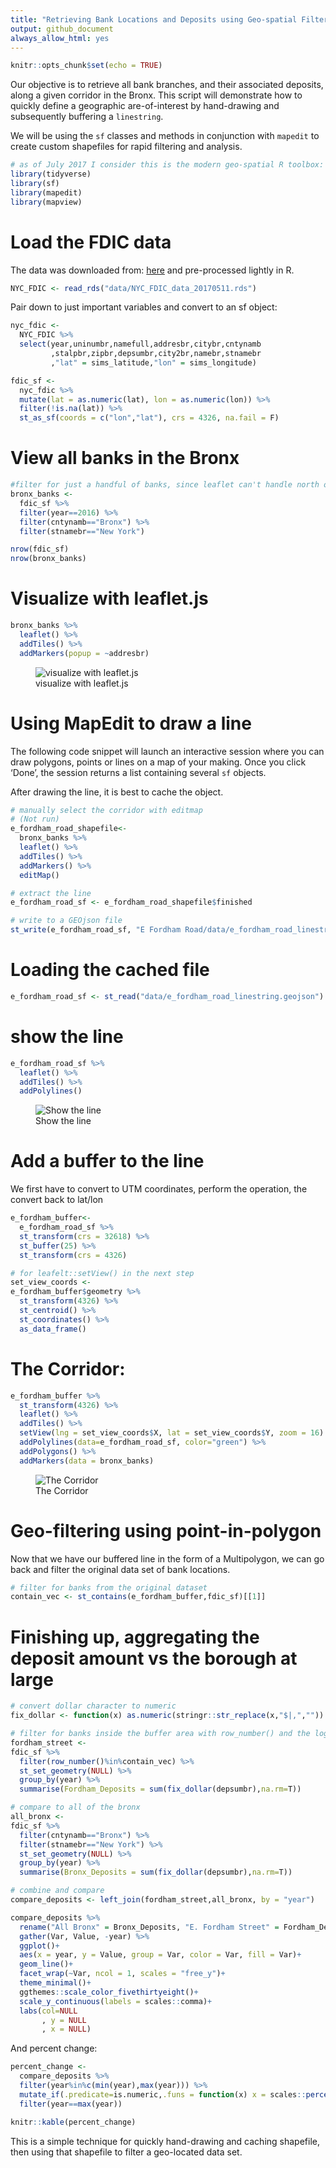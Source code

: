 ```yaml
---
title: "Retrieving Bank Locations and Deposits using Geo-spatial Filtering"
output: github_document
always_allow_html: yes
---
```


```r
knitr::opts_chunk$set(echo = TRUE)
```

Our objective is to retrieve all bank branches, and their associated deposits, along a given corridor in the Bronx. This script will demonstrate how to quickly define a geographic are-of-interest by hand-drawing and subsequently buffering a `linestring`.

We will be using the `sf` classes and methods in conjunction with `mapedit` to create custom shapefiles for rapid filtering and analysis. 

```r
# as of July 2017 I consider this is the modern geo-spatial R toolbox:
library(tidyverse)
library(sf)
library(mapedit)
library(mapview)
```

# Load the FDIC data
The data was downloaded from: [here](https://cdr.ffiec.gov/public/) and pre-processed lightly in R.

```r
NYC_FDIC <- read_rds("data/NYC_FDIC_data_20170511.rds")
```


Pair down to just important variables and convert to an sf object:
```r
nyc_fdic <- 
  NYC_FDIC %>% 
  select(year,uninumbr,namefull,addresbr,citybr,cntynamb
         ,stalpbr,zipbr,depsumbr,city2br,namebr,stnamebr
         ,"lat" = sims_latitude,"lon" = sims_longitude)

fdic_sf <-
  nyc_fdic %>% 
  mutate(lat = as.numeric(lat), lon = as.numeric(lon)) %>% 
  filter(!is.na(lat)) %>% 
  st_as_sf(coords = c("lon","lat"), crs = 4326, na.fail = F)
```



# View all banks in the Bronx
```r
#filter for just a handful of banks, since leaflet can't handle north of 100,000 points
bronx_banks <-
  fdic_sf %>% 
  filter(year==2016) %>% 
  filter(cntynamb=="Bronx") %>% 
  filter(stnamebr=="New York") 

nrow(fdic_sf)
nrow(bronx_banks)
```

# Visualize with leaflet.js
```r
bronx_banks %>% 
  leaflet() %>% 
  addTiles() %>% 
  addMarkers(popup = ~addresbr)

```

![visualize with leaflet.js](img/visualize-with-leaflet.png?raw=true | width=15 "Vizualize with leaflet.js")

# Using MapEdit to draw a line

The following code snippet will launch an interactive session where you can draw polygons, points or lines on a map of your making. Once you click 'Done', the session returns a list containing several `sf` objects. 


After drawing the line, it is best to cache the object.

```r
# manually select the corridor with editmap
# (Not run)
e_fordham_road_shapefile<-
  bronx_banks %>%
  leaflet() %>%
  addTiles() %>%
  addMarkers() %>%
  editMap()

# extract the line
e_fordham_road_sf <- e_fordham_road_shapefile$finished

# write to a GEOjson file
st_write(e_fordham_road_sf, "E Fordham Road/data/e_fordham_road_linestring.geojson",driver="GEOjson", delete_dsn = T)

```


# Loading the cached file
```r
e_fordham_road_sf <- st_read("data/e_fordham_road_linestring.geojson")
```


# show the line
```r
e_fordham_road_sf %>% 
  leaflet() %>% 
  addTiles() %>% 
  addPolylines()
```

![Show the line](img/show-the-line.png?raw=true | width=15 "Show the line")

# Add a buffer to the line
We first have to convert to UTM coordinates, perform the operation, the convert back to lat/lon 

```r
e_fordham_buffer<- 
  e_fordham_road_sf %>% 
  st_transform(crs = 32618) %>% 
  st_buffer(25) %>% 
  st_transform(crs = 4326) 

# for leafelt::setView() in the next step
set_view_coords <- 
e_fordham_buffer$geometry %>% 
  st_transform(4326) %>%
  st_centroid() %>% 
  st_coordinates() %>% 
  as_data_frame()

```

# The Corridor:

```r
e_fordham_buffer %>% 
  st_transform(4326) %>%
  leaflet() %>% 
  addTiles() %>% 
  setView(lng = set_view_coords$X, lat = set_view_coords$Y, zoom = 16) %>% 
  addPolylines(data=e_fordham_road_sf, color="green") %>% 
  addPolygons() %>% 
  addMarkers(data = bronx_banks)
```

![The Corridor](img/the-corridor.png?raw=true | width=15 "The Corridor")

# Geo-filtering using point-in-polygon
Now that we have our buffered line in the form of a Multipolygon, we can go back and filter the original data set of bank locations.

```r
# filter for banks from the original dataset
contain_vec <- st_contains(e_fordham_buffer,fdic_sf)[[1]]
```

# Finishing up, aggregating the deposit amount vs the borough at large
```r
# convert dollar character to numeric
fix_dollar <- function(x) as.numeric(stringr::str_replace(x,"$|,",""))

# filter for banks inside the buffer area with row_number() and the logical vector
fordham_street <-
fdic_sf %>% 
  filter(row_number()%in%contain_vec) %>% 
  st_set_geometry(NULL) %>% 
  group_by(year) %>% 
  summarise(Fordham_Deposits = sum(fix_dollar(depsumbr),na.rm=T))

# compare to all of the bronx
all_bronx <- 
fdic_sf %>% 
  filter(cntynamb=="Bronx") %>% 
  filter(stnamebr=="New York") %>% 
  st_set_geometry(NULL) %>% 
  group_by(year) %>% 
  summarise(Bronx_Deposits = sum(fix_dollar(depsumbr),na.rm=T))

# combine and compare
compare_deposits <- left_join(fordham_street,all_bronx, by = "year")

compare_deposits %>% 
  rename("All Bronx" = Bronx_Deposits, "E. Fordham Street" = Fordham_Deposits) %>% 
  gather(Var, Value, -year) %>% 
  ggplot()+
  aes(x = year, y = Value, group = Var, color = Var, fill = Var)+
  geom_line()+
  facet_wrap(~Var, ncol = 1, scales = "free_y")+
  theme_minimal()+
  ggthemes::scale_color_fivethirtyeight()+
  scale_y_continuous(labels = scales::comma)+
  labs(col=NULL
       , y = NULL
       , x = NULL)


```


And percent change:
```r
percent_change <-
  compare_deposits %>% 
  filter(year%in%c(min(year),max(year))) %>% 
  mutate_if(.predicate=is.numeric,.funs = function(x) x = scales::percent((x - lag(x,1))/lag(x,1))) %>% 
  filter(year==max(year))

knitr::kable(percent_change)

```

This is a simple technique for quickly hand-drawing and caching shapefile, then using that shapefile to filter a geo-located data set. 

